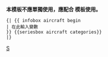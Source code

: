 <includeonly><!-- 在這裡加入模板的保護標識 --></includeonly><noinclude>{{Documentation subpage}}</noinclude>
<!-- 在本行下編輯模板說明 -->
'''本模板不應單獨使用，應配合 {{tl|infobox aircraft begin}} 模板使用。'''

<pre>
{| {{ infobox aircraft begin
| 在此輸入變數
}} {{seriesbox aircraft categories}}
|}
</pre>

<includeonly>
<!-- 本行下加入模板的分類 -->
[[Category:航空交通信息框模板|S]]
</includeonly>